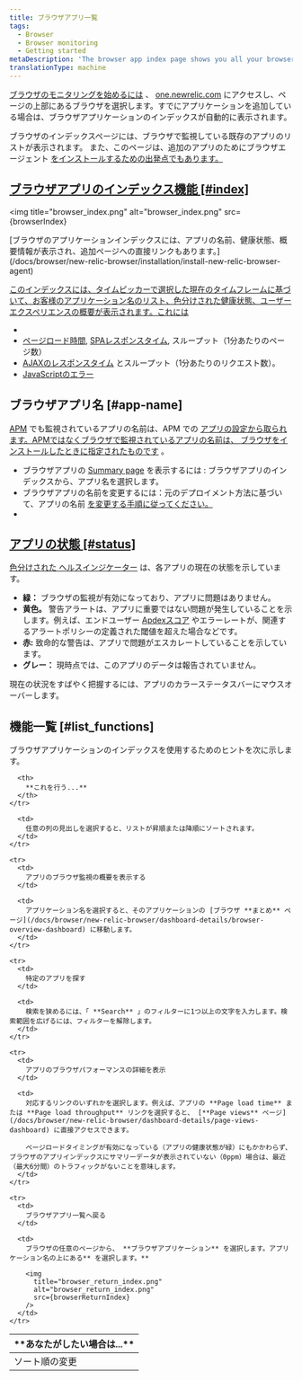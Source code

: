 ```yaml
---
title: ブラウザアプリ一覧
tags:
  - Browser
  - Browser monitoring
  - Getting started
metaDescription: 'The browser app index page shows you all your browser-monitored apps, along with their health status'
translationType: machine
---
```




[ブラウザのモニタリングを始めるには](/docs/browser/new-relic-browser/getting-started/introduction-new-relic-browser) 、 [one.newrelic.com](http://one.newrelic.com) にアクセスし、ページの上部にあるブラウザを選択します。すでにアプリケーションを追加している場合は、ブラウザアプリケーションのインデックスが自動的に表示されます。

ブラウザのインデックスページには、ブラウザで監視している既存のアプリのリストが表示されます。 また、このページは、追加のアプリのためにブラウザエージェント [をインストールするための出発点でもあります。](/docs/browser/new-relic-browser/installation/install-new-relic-browser-agent)

## [ブラウザアプリのインデックス機能 [#index]](/docs/browser/new-relic-browser/installation/install-new-relic-browser-agent)

<img
  title="browser_index.png"
  alt="browser_index.png"
  src={browserIndex}
>
  [](/docs/browser/new-relic-browser/installation/install-new-relic-browser-agent)
</img>

<figcaption>
  [ブラウザのアプリケーションインデックスには、アプリの名前、健康状態、概要情報が表示され、追加ページへの直接リンクもあります。](/docs/browser/new-relic-browser/installation/install-new-relic-browser-agent)
</figcaption>

[このインデックスには、タイムピッカーで選択した現在のタイムフレームに基づいて、お客様のアプリケーション名のリスト、色分けされた健康状態、ユーザーエクスペリエンスの概要が表示されます。これには](/docs/browser/new-relic-browser/installation/install-new-relic-browser-agent)

* [](/docs/browser/new-relic-browser/installation/install-new-relic-browser-agent)
* [](/docs/browser/new-relic-browser/installation/install-new-relic-browser-agent)[ページロード時間](/docs/browser/new-relic-browser/dashboard-details/page-views-dashboard), [SPAレスポンスタイム](/docs/browser/single-page-app-monitoring/use-spa-data/view-spa-data-new-relic-browser), スループット（1分あたりのページ数）
* [AJAXのレスポンスタイム](/docs/browser/new-relic-browser/dashboard-details/ajax-dashboard) とスループット（1分あたりのリクエスト数）。
* [JavaScriptのエラー](/docs/browser/new-relic-browser/dashboard-details/javascript-errors-dashboard)

## ブラウザアプリ名 [#app-name]

[APM](/docs/apm/new-relic-apm/getting-started/welcome-new-relic-apm) でも監視されているアプリの名前は、APM での [アプリの設定から取られます。APMではなくブラウザで監視されているアプリの名前は、 ](/docs/apm/new-relic-apm/installation-configuration/naming-your-application)[ブラウザをインストールしたときに指定されたものです](/docs/browser/new-relic-browser/installation/install-new-relic-browser-agent) 。

* ブラウザアプリの [Summary page](/docs/browser/new-relic-browser/dashboard-details/browser-overview-dashboard) を表示するには : ブラウザアプリのインデックスから、アプリ名を選択します。
* ブラウザアプリの名前を変更するには：元のデプロイメント方法に基づいて、アプリの名前 [を変更する手順に従ってください。](/docs/browser/new-relic-browser/installation-configuration/rename-browser-apps)
* [](/docs/browser/new-relic-browser/installation-configuration/rename-browser-apps)

## [アプリの状態 [#status]](/docs/browser/new-relic-browser/installation-configuration/rename-browser-apps)

[色分けされた ](/docs/browser/new-relic-browser/installation-configuration/rename-browser-apps)[ヘルスインジケーター](/docs/accounts-partnerships/education/getting-started-new-relic/glossary#health-status) は、各アプリの現在の状態を示しています。

* **緑：** ブラウザの監視が有効になっており、アプリに問題はありません。
* **黄色。** 警告アラートは、アプリに重要ではない問題が発生していることを示します。例えば、エンドユーザー [Apdexスコア](/docs/apm/new-relic-apm/apdex/apdex-measuring-user-satisfaction) やエラーレートが、関連するアラートポリシーの定義された閾値を超えた場合などです。
* **赤:** 致命的な警告は、アプリで問題がエスカレートしていることを示しています。
* **グレー：** 現時点では、このアプリのデータは報告されていません。

現在の状況をすばやく把握するには、アプリのカラーステータスバーにマウスオーバーします。

## 機能一覧 [#list_functions]

ブラウザアプリケーションのインデックスを使用するためのヒントを次に示します。

<table>
  <thead>
    <tr>
      <th width={200}>
        **あなたがしたい場合は...**
      </th>

      <th>
        **これを行う...**
      </th>
    </tr>
  </thead>

  <tbody>
    <tr>
      <td>
        ソート順の変更
      </td>

      <td>
        任意の列の見出しを選択すると、リストが昇順または降順にソートされます。
      </td>
    </tr>

    <tr>
      <td>
        アプリのブラウザ監視の概要を表示する
      </td>

      <td>
        アプリケーション名を選択すると、そのアプリケーションの [ブラウザ **まとめ** ページ](/docs/browser/new-relic-browser/dashboard-details/browser-overview-dashboard) に移動します。
      </td>
    </tr>

    <tr>
      <td>
        特定のアプリを探す
      </td>

      <td>
        検索を狭めるには、「 **Search** 」のフィルターに1つ以上の文字を入力します。検索範囲を広げるには、フィルターを解除します。
      </td>
    </tr>

    <tr>
      <td>
        アプリのブラウザパフォーマンスの詳細を表示
      </td>

      <td>
        対応するリンクのいずれかを選択します。例えば、アプリの **Page load time** または **Page load throughput** リンクを選択すると、 [**Page views** ページ](/docs/browser/new-relic-browser/dashboard-details/page-views-dashboard) に直接アクセスできます。

        ページロードタイミングが有効になっている（アプリの健康状態が緑）にもかかわらず、ブラウザのアプリインデックスにサマリーデータが表示されていない（0ppm）場合は、最近（最大6分間）のトラフィックがないことを意味します。
      </td>
    </tr>

    <tr>
      <td>
        ブラウザアプリ一覧へ戻る
      </td>

      <td>
        ブラウザの任意のページから、 **ブラウザアプリケーション** を選択します。アプリケーション名の上にある** を選択します。**

        <img
          title="browser_return_index.png"
          alt="browser_return_index.png"
          src={browserReturnIndex}
        />
      </td>
    </tr>
  </tbody>
</table>